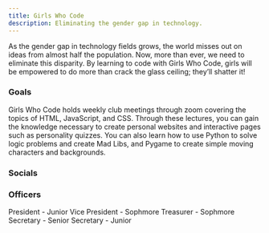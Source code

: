 ```yaml
---
title: Girls Who Code
description: Eliminating the gender gap in technology.
---
```



<Card title="Mission" icon="rocket"> 
    As the gender gap in technology fields grows, the world misses out on ideas from almost half the population. Now, more than ever, we need to eliminate this disparity. By learning to code with Girls Who Code, girls will be empowered to do more than crack the glass ceiling; they’ll shatter it!
</Card>

### Goals

Girls Who Code holds weekly club meetings through zoom covering the topics of HTML, JavaScript, and CSS. Through these lectures, you can gain the knowledge necessary to create personal websites and interactive pages such as personality quizzes. You can also learn how to use Python to solve logic problems and create Mad Libs, and Pygame to create simple moving characters and backgrounds.

### Socials

<CardGrid>
    <LinkCard
        title="Facebook"
        href="https://www.facebook.com/groups/155708031677138/"
    />
    <LinkCard
        title="Email"
        href="mailto:ahsgirlswhocodeclub@gmail.com"
    />
</CardGrid>

### Officers

<CardGrid>
    <Card title="Aditi Ashwin">
        President - Junior
    </Card>
    <Card title="Ruchita Deshmukh">
        Vice President - Sophmore
    </Card>
    <Card title="Afsheen Khan">
        Treasurer - Sophmore
    </Card>
    <Card title="Spurthi Koneru">
        Secretary - Senior
    </Card>
    <Card title="Vanessa Yao">
        Secretary - Junior
    </Card>
</CardGrid>